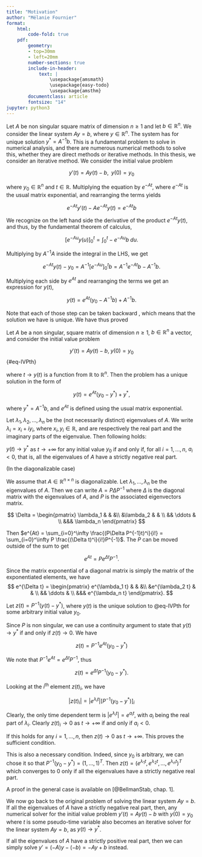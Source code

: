```yaml
---
title: "Motivation"
author: "Mélanie Fournier"
format: 
    html:
        code-fold: true
    pdf:
        geometry: 
        - top=30mm
        - left=20mm
        number-sections: true
        include-in-header: 
            text: |
                \usepackage{amsmath}
                \usepackage{easy-todo}
                \usepackage{amsthm}
        documentclass: article
        fontsize: "14"
jupyter: python3
---
```





Let $A$ be non singular square matrix of dimension $n\geq 1$ and let $b\in\mathbb{R}^n$. We consider the linear system $Ay = b$, where $y \in \mathbb{R}^n$. The system has for unique solution $y^* = A^{-1}b$. This is a fundamental problem to solve in numerical analysis, and there are numerous numerical methods to solve this, whether they are direct methods or iterative methods. In this thesis, we consider an iterative method. We consider the initial value problem 

$$
y'(t) = Ay(t)- b, \; \;  y(0) = y_0
$$

where $y_0\in \mathbb{R}^n$ and $t\in \mathbb{R}$. Multiplying the equation by $e^{-At}$, where $e^{-At}$ is the usual matrix exponential, and rearranging the terms yields 

$$
e^{-At}y'(t) - Ae^{-At}y(t) = e^{-At}b
$$

We recognize on the left hand side the derivative of the product $e^{-At}y(t)$, and thus, by the fundamental theorem of calculus,

$$
\left[ e^{-Au}y(u)\right]_0^t = \int_0^t -e^{-Au}b \; du.
$$

Multiplying by $A^{-1}A$ inside the integral in the LHS, we get 

$$
e^{-At}y(t) - y_0 = A^{-1}\left[e^{-Au}\right]_0^t b = A^{-1}e^{-At}b - A^{-1}b.
$$

Multiplying each side by $e^{At}$ and rearranging the terms we get an expression for $y(t)$,

$$
y(t) = e^{At}(y_0 - A^{-1}b) + A^{-1}b.
$$

Note that each of those step can be taken backward , which means that the solution we have is unique. We have thus proved 

::: {#thm-ODEtheoretical}

Let $A$ be a non singular, square matrix of dimension $n\geq 1$, $b\in\mathbb{R}^n$ a vector, and consider the initial value problem 

$$
y'(t) = Ay(t) - b, \; y(0) = y_0
$$ {#eq-IVPth}

where $t \rightarrow y(t)$ is a function from $\mathbb{R}$ to $\mathbb{R}^n$. Then the problem has a unique solution in the form of

$$
y(t) = e^{At}(y_0 - y^*) + y^*,
$$

where $y^* = A^{-1}b$, and $e^{At}$ is defined using the usual matrix exponential. 

:::


Let $\lambda_1 , \lambda_2 , \dots , \lambda_n$ be the (not necessarily distinct) eigenvalues of $A$. We write $\lambda_i = x_i + iy_i$, where $x_i,y_i \in \mathbb{R}$, and are respectively the real part and the imaginary parts of the eigenvalue. Then following holds:



:::{#thm-steadyState}

 $y(t) \to y^*$ as $t \to +\infty$ for any initial value $y_0$ if and only if, for all $i = 1 , \dots , n$, $a_i <0$, that is, all the eigenvalues of $A$ have a strictly negative real part.

:::





:::{.proof}
(In the diagonalizable case)

We assume that $A\in\mathbb{R}^{n\times n}$ is diagonalizable. Let $\lambda_1,\dots,\lambda_n$ be the eigenvalues of $A$. Then we can write $A = P\Delta P^{-1}$ where $\Delta$ is the diagonal matrix with the eigenvalues of $A$, and $P$ is the associated eigenvectors matrix.  

$$
\Delta = \begin{pmatrix}   
\lambda_1 & & &\\
&\lambda_2 & &  \\
&& \ddots & \\
&&& \lambda_n 
\end{pmatrix}
$$

Then $e^{At} = \sum_{i=0}^\infty \frac{(P\Delta P^{-1}t)^i}{i!} = \sum_{i=0}^\infty P \frac{(\Delta t)^i}{i!}P^{-1}$. The $P$ can be moved outside of the sum to get 

$$
e^{At} = P e^{\Delta t}P^{-1}.
$$

Since the matrix exponential of a diagonal matrix is simply the matrix of the exponentiated elements, we have
$$
e^{\Delta t} = \begin{pmatrix}   
e^{\lambda_1 t} & & &\\
&e^{\lambda_2 t} & &  \\
&& \ddots & \\
&&& e^{\lambda_n t}
\end{pmatrix}.
$$


Let $z(t) = P^{-1}(y(t)-y^*)$, where $y(t)$ is the unique solution to @eq-IVPth for some arbitrary initial value $y_0$. 

Since $P$ is non singular, we can use a continuity argument to state that $y(t) \to y^*$ if and only if $z(t) \to 0$. We have

$$
z(t) = P^{-1} e^{At}(y_0-y^*)
$$

We note that $P^{-1} e^{At} = e^{\Delta t} P^{-1}$, thus

$$
z(t) = e^{\Delta t} P^{-1}(y_0-y^*).
$$


Looking at the $i^{\text{th}}$ element $z(t)_i$, we have 

$$
|z(t)_i| = |e^{\lambda_i t}|\left[ P^{-1}(y_0-y^*)\right]_i
$$

Clearly, the only time dependent term is  $|e^{\lambda_i t}| = e^{a_it}$, with $a_i$ being the real part of $\lambda_i$. Clearly $z(t)_i \to 0$ as $t \to +\infty$ if and only if $a_i<0$.

If this holds for any $i = 1, \dots , n$, then $z(t) \to 0$ as $t\to +\infty$. This proves the sufficient condition.

This is also a necessary condition. Indeed, since $y_0$ is arbitrary, we can chose it so that $P^{-1}(y_0-y^*) = (1, \dots , 1)^T$. Then $z(t) = (e^{\lambda_1 t}, e^{\lambda_2 t}, \dots , e^{\lambda_n t})^T$ which converges to $0$ only if all the eigenvalues have a strictly negative real part.

:::


:::{.remark}
A proof in the general case is available on [@BellmanStab, chap. 1].
:::


We now go back to the original problem of solving the linear system $Ay = b$. If all the eigenvalues of $A$ have a strictly negative real part, then, any numerical solver for the initial value problem $y'(t) = Ay(t) - b$ with $y(0) = y_0$ where $t$ is some pseudo-time variable also becomes an iterative solver for the linear system $Ay = b$, as $y(t) \to y^*$. 


:::{.remark}
If all the eigenvalues of $A$ have a strictly positive real part, then we can simply solve $y' = (-A)y - (-b) = -Ay+b$ instead.
:::